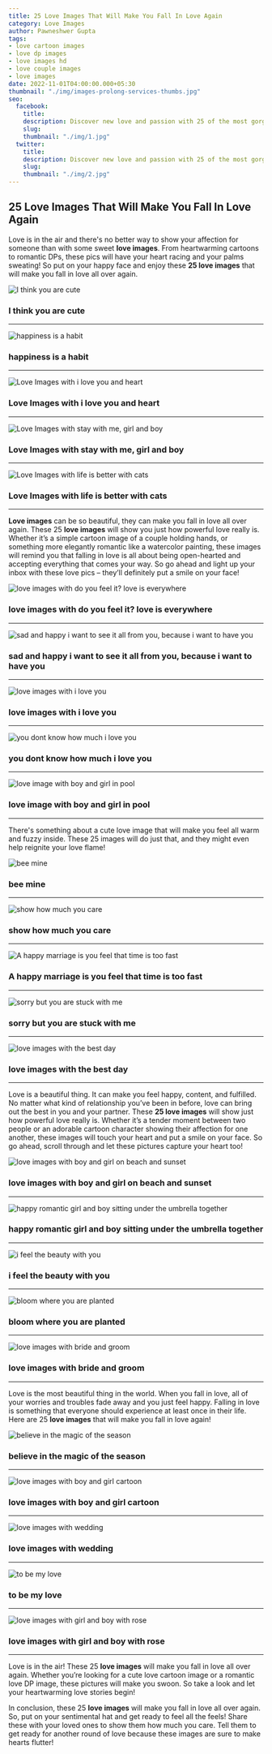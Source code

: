 ```yaml
---
title: 25 Love Images That Will Make You Fall In Love Again
category: Love Images
author: Pawneshwer Gupta
tags:
- love cartoon images
- love dp images
- love images hd
- love couple images
- love images
date: 2022-11-01T04:00:00.000+05:30
thumbnail: "./img/images-prolong-services-thumbs.jpg"
seo:
  facebook:
    title:
    description: Discover new love and passion with 25 of the most gorgeous love images. The best 25 images of love, romance, and passion to inspire you.
    slug:
    thumbnail: "./img/1.jpg"
  twitter:
    title:
    description: Discover new love and passion with 25 of the most gorgeous love images. The best 25 images of love, romance, and passion to inspire you.
    slug:
    thumbnail: "./img/2.jpg"
---
```

## 25 Love Images That Will Make You Fall In Love Again

Love is in the air and there's no better way to show your affection for someone than with some sweet **love images**. From heartwarming cartoons to romantic DPs, these pics will have your heart racing and your palms sweating! So put on your happy face and enjoy these **25 love images** that will make you fall in love all over again.

![I think you are cute](./img/1.jpg "I think you are cute")
### I think you are cute

---

![happiness is a habit](./img/2.jpg "happiness is a habit")
### happiness is a habit

---

![Love Images with i love you and heart](./img/3.jpg "Love Images with i love you and heart")
### Love Images with i love you and heart

---

![Love Images with stay with me, girl and boy](./img/4.jpg "Love Images with stay with me, girl and boy")
### Love Images with stay with me, girl and boy

---

![Love Images with life is better with cats](./img/5.jpg "Love Images with life is better with cats")
### Love Images with life is better with cats

---

**Love images** can be so beautiful, they can make you fall in love all over again. These 25 **love images** will show you just how powerful love really is. Whether it’s a simple cartoon image of a couple holding hands, or something more elegantly romantic like a watercolor painting, these images will remind you that falling in love is all about being open-hearted and accepting everything that comes your way. So go ahead and light up your inbox with these love pics – they’ll definitely put a smile on your face!

![love images with do you feel it? love is everywhere](./img/6.jpg "love images with do you feel it? love is everywhere")
### love images with do you feel it? love is everywhere

---

![sad and happy i want to see it all from you, because i want to have you](./img/7.jpg "sad and happy i want to see it all from you, because i want to have you")
### sad and happy i want to see it all from you, because i want to have you

---

![love images with i love you](./img/8.jpg "love images with i love you")
### love images with i love you

---

![you dont know how much i love you](./img/9.jpg "you dont know how much i love you")
### you dont know how much i love you

---

![love image with boy and girl in pool](./img/10.jpg "love image with boy and girl in pool")
### love image with boy and girl in pool

---

There's something about a cute love image that will make you feel all warm and fuzzy inside. These 25 images will do just that, and they might even help reignite your love flame!

![bee mine](./img/11.jpg "bee mine")
### bee mine

---

![show how much you care](./img/12.jpg "show how much you care")
### show how much you care

---

![A happy marriage is you feel that time is too fast](./img/13.jpg "A happy marriage is you feel that time is too fast")
### A happy marriage is you feel that time is too fast

---

![sorry but you are stuck with me](./img/14.jpg "sorry but you are stuck with me")
### sorry but you are stuck with me

---

![love images with the best day](./img/15.jpg "love images with the best day")
### love images with the best day

---

Love is a beautiful thing. It can make you feel happy, content, and fulfilled. No matter what kind of relationship you’ve been in before, love can bring out the best in you and your partner. These **25 love images** will show just how powerful love really is. Whether it’s a tender moment between two people or an adorable cartoon character showing their affection for one another, these images will touch your heart and put a smile on your face. So go ahead, scroll through and let these pictures capture your heart too!

![love images with boy and girl on beach and sunset](./img/16.jpg "love images with boy and girl on beach and sunset")
### love images with boy and girl on beach and sunset

---

![happy romantic girl and boy sitting under the umbrella together](./img/17.jpg "happy romantic girl and boy sitting under the umbrella together")
### happy romantic girl and boy sitting under the umbrella together

---

![i feel the beauty with you](./img/18.jpg "i feel the beauty with you")
### i feel the beauty with you

---

![bloom where you are planted](./img/19.jpg "bloom where you are planted")
### bloom where you are planted

---

![love images with bride and groom](./img/20.jpg "love images with bride and groom")
### love images with bride and groom

---

Love is the most beautiful thing in the world. When you fall in love, all of your worries and troubles fade away and you just feel happy. Falling in love is something that everyone should experience at least once in their life. Here are 25 **love images** that will make you fall in love again!

![believe in the magic of the season](./img/21.jpg "believe in the magic of the season")
### believe in the magic of the season

---

![love images with boy and girl cartoon](./img/22.jpg "love images with boy and girl cartoon")
### love images with boy and girl cartoon

---

![love images with wedding](./img/23.jpg "love images with wedding")
### love images with wedding

---

![to be my love](./img/24.jpg "to be my love")
### to be my love

---

![love images with girl and boy with rose](./img/25.jpg "love images with girl and boy with rose")
### love images with girl and boy with rose

---

Love is in the air! These 25 **love images** will make you fall in love all over again. Whether you’re looking for a cute love cartoon image or a romantic love DP image, these pictures will make you swoon. So take a look and let your heartwarming love stories begin!

In conclusion, these 25 **love images** will make you fall in love all over again. So, put on your sentimental hat and get ready to feel all the feels! Share these with your loved ones to show them how much you care. Tell them to get ready for another round of love because these images are sure to make hearts flutter!